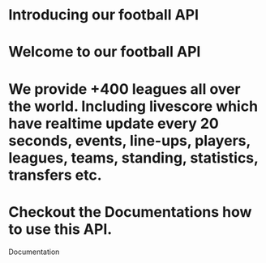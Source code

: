 
<h1 className="mt-10 mb-10 text-sm px-3 bg-zinc-100 w-fit rounded-full dark:bg-zinc-800">
  Introducing our football API
</h1>

# Welcome to our football API

<h1 className="lg:w-2/3 mt-5 text-sm">
  We provide +400 leagues all over the world. Including livescore which have
  realtime update every 20 seconds, events, line-ups, players, leagues, teams,
  standing, statistics, transfers etc.
</h1>

<h1 className="lg:w-2/3 mt-5 text-sm">
  Checkout the Documentations how to use this API.
</h1>

<div className="w-fit px-3 py-1 rounded-md mt-10 bg-black dark:bg-zinc-700 text-white hover:bg-zinc-200 dark:hover:bg-white hover:text-black transition">
  <Link href="/docs/introduction" className="w-full">
    Documentation
  </Link>
</div>
